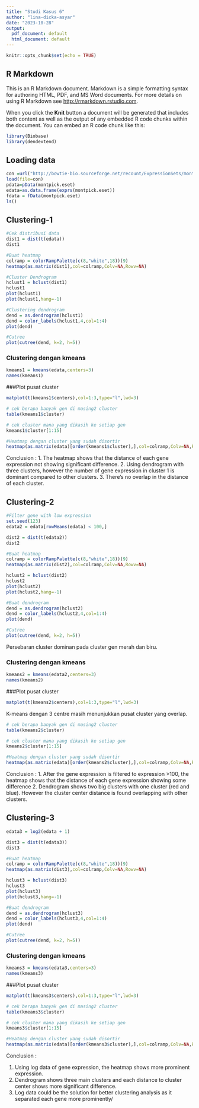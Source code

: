 ---
title: "Studi Kasus 6"
author: "lina-dicka-asyar"
date: "2023-10-28"
output:
  pdf_document: default
  html_document: default
---

```{r setup, include=FALSE}
knitr::opts_chunk$set(echo = TRUE)
```

## R Markdown

This is an R Markdown document. Markdown is a simple formatting syntax for authoring HTML, PDF, and MS Word documents. For more details on using R Markdown see <http://rmarkdown.rstudio.com>.

When you click the **Knit** button a document will be generated that includes both content as well as the output of any embedded R code chunks within the document. You can embed an R code chunk like this:

```{r}
library(Biobase)
library(dendextend)
```

## Loading data


```{r pressure, echo=FALSE}
con =url("http://bowtie-bio.sourceforge.net/recount/ExpressionSets/montpick_eset.RData") 
load(file=con)
pdata=pData(montpick.eset)
edata=as.data.frame(exprs(montpick.eset)) 
fdata = fData(montpick.eset) 
ls()
```
## Clustering-1

```{r}
#Cek distribusi data
dist1 = dist(t(edata))
dist1

#Buat heatmap
colramp = colorRampPalette(c(8,"white",18))(9)
heatmap(as.matrix(dist1),col=colramp,Colv=NA,Rowv=NA)
```

```{r}
#Cluster Dendrogram
hclust1 = hclust(dist1)
hclust1
plot(hclust1)
plot(hclust1,hang=-1)

#Clustering dendrogram
dend = as.dendrogram(hclust1) 
dend = color_labels(hclust1,4,col=1:4)
plot(dend)

#Cutree
plot(cutree(dend, k=2, h=5))


```


### Clustering dengan kmeans
```{r}
kmeans1 = kmeans(edata,centers=3)
names(kmeans1)
```

###Plot pusat cluster
```{r}
matplot(t(kmeans1$centers),col=1:3,type="l",lwd=3)
```
```{r}
# cek berapa banyak gen di masing2 cluster 
table(kmeans1$cluster)

# cek cluster mana yang dikasih ke setiap gen 
kmeans1$cluster[1:15]
```
```{r}
#Heatmap dengan cluster yang sudah disortir
heatmap(as.matrix(edata)[order(kmeans1$cluster),],col=colramp,Colv=NA,Rowv=NA)
```
Conclusion :
1. The heatmap shows that the distance of each gene expression not showing significant difference.
2. Using dendrogram with three clusters, however the number of gene expression in cluster 1 is dominant compared to other clusters.
3. There's no overlap in the distance of each cluster.


## Clustering-2

```{r}
#Filter gene with low expression
set.seed(123)
edata2 = edata[rowMeans(edata) < 100,]

dist2 = dist(t(edata2))
dist2

#Buat heatmap
colramp = colorRampPalette(c(8,"white",18))(9)
heatmap(as.matrix(dist2),col=colramp,Colv=NA,Rowv=NA)
```

```{r}
hclust2 = hclust(dist2)
hclust2
plot(hclust2)
plot(hclust2,hang=-1)
```

```{r}
#Buat dendrogram
dend = as.dendrogram(hclust2) 
dend = color_labels(hclust2,4,col=1:4)
plot(dend)

#Cutree
plot(cutree(dend, k=2, h=5))
```
Persebaran cluster dominan pada cluster gen merah dan biru. 

### Clustering dengan kmeans
```{r}
kmeans2 = kmeans(edata2,centers=3)
names(kmeans2)
```

###Plot pusat cluster
```{r}
matplot(t(kmeans2$centers),col=1:3,type="l",lwd=3)
```
K-means dengan 3 centre masih menunjukkan pusat cluster yang overlap.

```{r}
# cek berapa banyak gen di masing2 cluster 
table(kmeans2$cluster)

# cek cluster mana yang dikasih ke setiap gen 
kmeans2$cluster[1:15]
```
```{r}
#Heatmap dengan cluster yang sudah disortir
heatmap(as.matrix(edata)[order(kmeans2$cluster),],col=colramp,Colv=NA,Rowv=NA)
```
Conclusion :
1. After the gene expression is filtered to expression >100, the heatmap shows that the distance of each gene expression showing some difference
2. Dendrogram shows two big clusters with one cluster (red and blue). However the cluster center distance is found overlapping with other clusters. 



## Clustering-3

```{r}
edata3 = log2(edata + 1)

dist3 = dist(t(edata3))
dist3

#Buat heatmap
colramp = colorRampPalette(c(8,"white",18))(9)
heatmap(as.matrix(dist3),col=colramp,Colv=NA,Rowv=NA)
```

```{r}
hclust3 = hclust(dist3)
hclust3
plot(hclust3)
plot(hclust3,hang=-1)

#Buat dendrogram
dend = as.dendrogram(hclust3) 
dend = color_labels(hclust3,4,col=1:4)
plot(dend)

#Cutree
plot(cutree(dend, k=2, h=5))
```


### Clustering dengan kmeans
```{r}
kmeans3 = kmeans(edata3,centers=3)
names(kmeans3)
```

###Plot pusat cluster
```{r}
matplot(t(kmeans3$centers),col=1:3,type="l",lwd=3)
```
```{r}
# cek berapa banyak gen di masing2 cluster 
table(kmeans3$cluster)

# cek cluster mana yang dikasih ke setiap gen 
kmeans3$cluster[1:15]
```
```{r}
#Heatmap dengan cluster yang sudah disortir
heatmap(as.matrix(edata)[order(kmeans3$cluster),],col=colramp,Colv=NA,Rowv=NA)
```

Conclusion :

1. Using log data of gene expression, the heatmap shows more prominent expression.
2. Dendrogram shows three main clusters and each distance to cluster center shows more significant difference.
3. Log data could be the solution for better clustering analysis as it separated each gene more prominently/
